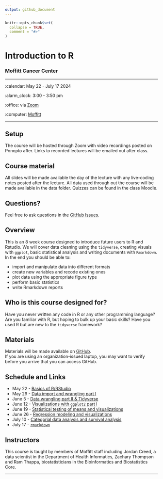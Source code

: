 ```yaml
---
output: github_document
---
```


<!-- README.md is generated from README.Rmd. Please edit that file -->

```r
knitr::opts_chunk$set(
  collapse = TRUE,
  comment = "#>"
)
```

Introduction to R
================

### Moffitt Cancer Center 

-----

:calendar: May 22 - July 17 2024

:alarm_clock: 3:00 - 3:50 pm

:office: via [Zoom](https://moffitt.zoom.us/j/)

:computer: [Moffitt](https://moffitt.org/)

-----

## Setup

The course will be hosted through Zoom with video recordings posted on Ponopto after. 
Links to recorded lectures will be emailed out after class.

<!-- 
* When you're done, put a green post-it on your computer. 
* If you need help, put up a pink post-it.
-->

## Course material

All slides will be made available the day of the lecture with any live-coding notes
posted after the lecture. 
All data used through out the course will be made available in the data folder. 
Quizzes can be found in the class Moodle.

<!--
* Rewrite as links to slides on github once they are made
* [Name of talk](path/to/slides.pdf)
-->



## Questions?

Feel free to ask questions in the [GitHub Issues](https://github.com).

## Overview

This is an 8 week course designed to introduce future users to R and Rstudio.
We will cover data cleaning using the `tidyverse`, creating visuals with `ggplot`,
basic statistical analysis and writing documents with `Rmarkdown`. In the end 
you should be able to: 

<!--
Each instructor should provide a one sentence summary of what participants
will be able to do after thier lecture 
-->

* import and manipulate data into different formats
* create new variables and recode existing ones 
* plot data using the appropriate figure type 
* perform basic statistics
* write Rmarkdown reports

## Who is this course designed for?

Have you never written any code in R or any other programming language? Are you
familiar with R, but hoping to bulk up your basic skills? Have you used R but are
new to the `tidyverse` framework? 

## Materials

Materials will be made available on [GitHub](https://github.com/tenglab/Intro_to_R_2024).  
If you are using an organization-issued laptop, you may want to verify before you 
arrive that you can access GitHub.

## Schedule and Links 

*   May 22 - [Basics of R/RStudio](https://moffitt.hosted.panopto.com/Panopto/Pages/Viewer.aspx?id=12345e7b-23b0-46aa-9eb4-b178015265bc)
*   May 29 - [Data import and wrangling part I](https://moffitt.hosted.panopto.com/)
*   June 5 - [Data wrangling part II & Tidyverse](https://moffitt.hosted.panopto.com/)
*   June 12 - [Visualizations with `ggplot2` part I](https://moffitt.hosted.panopto.com/)
*   June 19 - [Statistical testing of means and visualizations](https://moffitt.hosted.panopto.com/)
*   June 26 - [Regression modeling and visualizations](https://moffitt.hosted.panopto.com/)
*   July 10 - [Categorial data analysis and survival analysis](https://moffitt.hosted.panopto.com/)
*   July 17 - [`rmarkdown`](https://moffitt.hosted.panopto.com/)

## Instructors

<!--
Add links to personal websites and double check personal info
* add small blurbs/pictures for each instructor? 
-->

This course is taught by members of Moffitt staff including Jordan
Creed, a data scientist in the Department of Health Informatics, Zachary
Thompson and Ram Thappa, biostatisticians in the Bioinformatics and
Biostatistics Core.

-----

